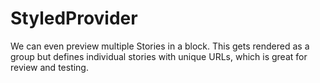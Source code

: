 
<Meta title="Getting Started/StyledProvider" />

# StyledProvider

We can even preview multiple Stories in a block. This
gets rendered as a group but defines individual stories
with unique URLs, which is great for review and testing.
